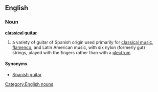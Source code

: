 ==English==
===Noun===
'''[[classical]] [[guitar]]'''
#a variety of guitar of Spanish origin used primarily for [[classical music]], [[flamenco]], and Latin American music, with six nylon (formerly gut) strings, played with the fingers rather than with a [[plectrum]]

====Synonyms====
*[[Spanish guitar]]

[[Category:English nouns]]